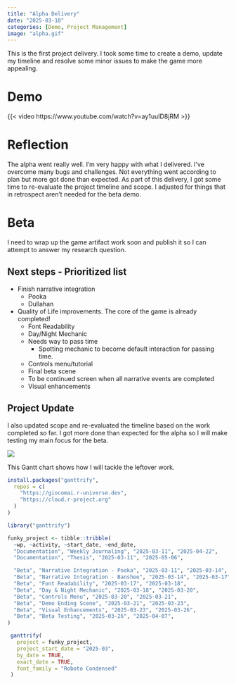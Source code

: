 ```yaml
---
title: "Alpha Delivery"
date: "2025-03-10"
categories: [Demo, Project Management]
image: "alpha.gif"
---
```


This is the first project delivery. I took some time to create a demo,
update my timeline and resolve some minor issues to make the game more
appealing.

# Demo

{{< video https://www.youtube.com/watch?v=ay1uuID8jRM >}}

# Reflection

The alpha went really well. I'm very happy with what I delivered. I've overcome many bugs and challenges. Not everything went according to plan but more got done than expected. As part of this delivery, I got some time to re-evaluate the project timeline and scope. I adjusted for things that in retrospect aren't needed for the beta demo.

# Beta

I need to wrap up the game artifact work soon and publish it so I can
attempt to answer my research question.

## Next steps - Prioritized list

-   Finish narrative integration
    -   Pooka
    -   Dullahan
-   Quality of Life improvements. The core of the game is already completed!
    -   Font Readability
    -   Day/Night Mechanic
    -   Needs way to pass time
        -   Spotting mechanic to become default interaction for passing time.
    -   Controls menu/tutorial
    -   Final beta scene
    -   To be continued screen when all narrative events are completed
    -   Visual enhancements

## Project Update

I also updated scope and re-evaluated the timeline based on the work
completed so far. I got more done than expected for the alpha so I will
make testing my main focus for the beta.

![](trello.png)

This Gantt chart shows how I will tackle the leftover work.

```r
install.packages("ganttrify",
  repos = c(
    "https://giocomai.r-universe.dev",
    "https://cloud.r-project.org"
  )
)

library("ganttrify")
```

```r
funky_project <- tibble::tribble(
  ~wp, ~activity, ~start_date, ~end_date,
  "Documentation", "Weekly Journaling", "2025-03-11", "2025-04-22",
  "Documentation", "Thesis", "2025-03-11", "2025-05-06",

  "Beta", "Narrative Integration - Pooka", "2025-03-11", "2025-03-14",
  "Beta", "Narrative Integration - Banshee", "2025-03-14", "2025-03-17",
  "Beta", "Font Readability", "2025-03-17", "2025-03-18",
  "Beta", "Day & Night Mechanic", "2025-03-18", "2025-03-20",
  "Beta", "Controls Menu", "2025-03-20", "2025-03-21",
  "Beta", "Demo Ending Scene", "2025-03-21", "2025-03-23",
  "Beta", "Visual Enhancements", "2025-03-23", "2025-03-26",
  "Beta", "Beta Testing", "2025-03-26", "2025-04-07",
)

 ganttrify(
   project = funky_project,
   project_start_date = "2025-03",
   by_date = TRUE,
   exact_date = TRUE,
   font_family = "Roboto Condensed"
 )
```
